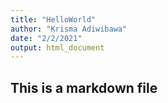 ```yaml
---
title: "HelloWorld"
author: "Krisma Adiwibawa"
date: "2/2/2021"
output: html_document
---
```

## This is a markdown file